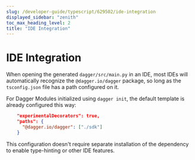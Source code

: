 ```yaml
---
slug: /developer-guide/typescript/629502/ide-integration
displayed_sidebar: "zenith"
toc_max_heading_level: 2
title: "IDE Integration"
---
```



# IDE Integration


When opening the generated `dagger/src/main.py` in an IDE, most IDEs will automatically recognize the `@dagger.io/dagger` package, so long as the `tsconfig.json` file has a path configured on it.

For Dagger Modules initialized using `dagger init`, the default template is already configured this way:

```json
    "experimentalDecorators": true,
    "paths": {
      "@dagger.io/dagger": ["./sdk"]
    }
```

This configuration doesn't require separate installation of the dependency to enable type-hinting or other IDE features.
